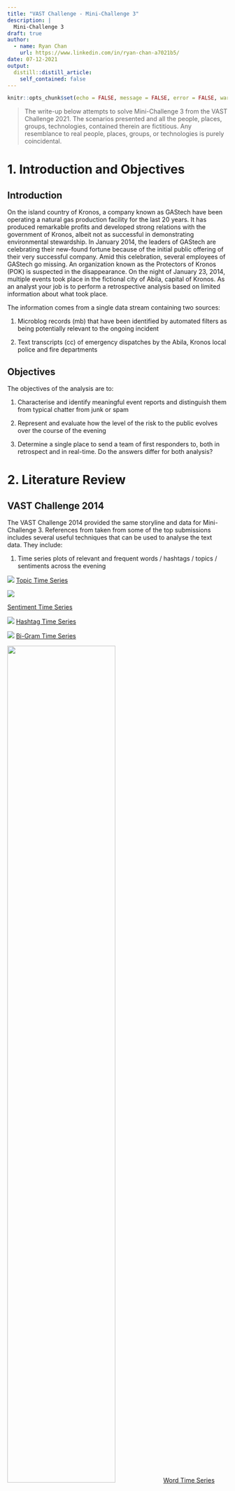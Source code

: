 ```yaml
---
title: "VAST Challenge - Mini-Challenge 3"
description: |
  Mini-Challenge 3
draft: true
author:
  - name: Ryan Chan
    url: https://www.linkedin.com/in/ryan-chan-a7021b5/
date: 07-12-2021
output:
  distill::distill_article:
    self_contained: false
---
```



```r
knitr::opts_chunk$set(echo = FALSE, message = FALSE, error = FALSE, warning = FALSE, fig.retina = 3)
```


> The write-up below attempts to solve Mini-Challenge 3 from the VAST Challenge 2021. The scenarios presented and all the people, places, groups, technologies, contained therein are fictitious. Any resemblance to real people, places, groups, or technologies is purely coincidental.

# 1. Introduction and Objectives

## Introduction

On the island country of Kronos, a company known as GAStech have been operating a natural gas production facility for the last 20 years. It has produced remarkable profits and developed strong relations with the government of Kronos, albeit not as successful in demonstrating environmental stewardship. In January 2014, the leaders of GAStech are celebrating their new-found fortune because of the initial public offering of their very successful company. Amid this celebration, several employees of GAStech go missing. An organization known as the Protectors of Kronos (POK) is suspected in the disappearance. On the night of January 23, 2014, multiple events took place in the fictional city of Abila, capital of Kronos. As an analyst your job is to perform a retrospective analysis based on limited information about what took place.

The information comes from a single data stream containing two sources:

1. Microblog records (mb) that have been identified by automated filters as being potentially relevant to the ongoing incident

2. Text transcripts (cc) of emergency dispatches by the Abila, Kronos local police and fire departments


## Objectives

The objectives of the analysis are to:

1. Characterise and identify meaningful event reports and distinguish them from typical chatter from junk or spam

2. Represent and evaluate how the level of the risk to the public evolves over the course of the evening

3. Determine a single place to send a team of first responders to, both in retrospect and in real-time. Do the answers differ for both analysis?

# 2. Literature Review

## VAST Challenge 2014

The VAST Challenge 2014 provided the same storyline and data for Mini-Challenge 3. References from taken from some of the top submissions includes several useful techniques that can be used to analyse the text data. They include:

1. Time series plots of relevant and frequent words / hashtags / topics / sentiments across the evening

![](img/1. Topic Time Series.jpg)
[Topic Time Series](http://visualdata.wustl.edu/varepository/VAST%20Challenge%202014/challenges/MC3%20-%20Real-Time,%20Streaming%20Social%20Media/entries/University%20of%20Konstanz/)




![](img/2. Sentiment Time Series.jpg)

[Sentiment Time Series](http://visualdata.wustl.edu/varepository/VAST%20Challenge%202014/challenges/MC3%20-%20Real-Time,%20Streaming%20Social%20Media/entries/University%20of%20Buenos%20Aires%20-%20Rukavina/)





![](img/3. Hashtag Time Series.jpg)
[Hashtag Time Series](http://visualdata.wustl.edu/varepository/VAST%20Challenge%202014/challenges/MC3%20-%20Real-Time,%20Streaming%20Social%20Media/entries/Virginia%20Tech/)





![](img/4. Bi-Gram Time Series.jpg)
[Bi-Gram Time Series](http://visualdata.wustl.edu/varepository/VAST%20Challenge%202014/challenges/MC3%20-%20Real-Time,%20Streaming%20Social%20Media/entries/International%20Institute%20of%20Information%20and%20Technology%20-%20Hyderabad/)





![](img/5. Word Time Series.jpg){width=70%}
[Word Time Series](http://visualdata.wustl.edu/varepository/VAST%20Challenge%202014/challenges/MC3%20-%20Real-Time,%20Streaming%20Social%20Media/entries/Peking%20University/)





2. Wordclouds

![](img/6. Wordcloud.jpg){width=50%}

[Wordcloud](http://visualdata.wustl.edu/varepository/VAST%20Challenge%202014/challenges/MC3%20-%20Real-Time,%20Streaming%20Social%20Media/entries/Tianjin%20University/)







![](img/7. Bi-Gram Wordcloud.jpg){width=50%}

[Bi-Gram Wordcloud](http://visualdata.wustl.edu/varepository/VAST%20Challenge%202014/challenges/MC3%20-%20Real-Time,%20Streaming%20Social%20Media/entries/International%20Institute%20of%20Information%20and%20Technology%20-%20Hyderabad/)




3. Retweet Network

![](img/8. Retweet Network.jpg)
[Retweet Network](http://visualdata.wustl.edu/varepository/VAST%20Challenge%202014/challenges/MC3%20-%20Real-Time,%20Streaming%20Social%20Media/entries/Tianjin%20University/)

The relationship of the re-tweet regarded as a proper measure of the identity of people in a social network.The authors in the center of the graph are the most re-tweeted users.


4. Spam Index

![](img/9. Spam Index.jpg){width=70%}

[Spam Index](http://visualdata.wustl.edu/varepository/VAST%20Challenge%202014/challenges/MC3%20-%20Real-Time,%20Streaming%20Social%20Media/entries/University%20of%20Buenos%20Aires%20-%20Rukavina/)

A spam index can be built by dividing the number of messages with different content sent by a user over the total number of messages sent by that user.


## Text Mining with R (A Tidy Approach)

This book (https://www.tidytextmining.com/) by Julia Silge and David Robinson (creators of tidytext package) serves as an introduction of text mining using the tidytext package and other tidy tools in R. It provides comprehensive guidelines on how to handle text data, including but not limited to:

1. Analyzing word and document frequency using Term Frequency-Inverse Document Frequency (TF-IDF). TF-IDF decreases the weight for commonly used words and increases the weight for words that are not used very much in a collection of documents. This can be combined with term frequency to calculate a term’s TF-IDF (the two quantities multiplied together), the frequency of a term adjusted for how rarely it is used. It measures how important a word is to a document in a collection (or corpus) of documents.

2. Identifying relationships between words using n-grams and correlations. N-grams analysis is based on the relationships between words, examining which words tend to follow others immediately, or those that tend to co-occur within the same documents.

3. Topic modelling using Latent Dirichlet allocation (LDA). LDA is a particularly popular method for fitting a topic model. It treats each document as a mixture of topics, and each topic as a mixture of words.



## Topic modelling with LDA

This [article](https://towardsdatascience.com/beginners-guide-to-lda-topic-modelling-with-r-e57a5a8e7a25 ) also provides a comprehensive guide to LDA Topic Modelling, from loading of data to pre-processing of data, building the model and visualisation of the words in a topic. LDA is a probabilistic model that assigns word a probabilistic score of the most probable topic that it could be potentially belong to. Each topic will have each word/phrase assigned a phi value (pr(word|topic)) — probability of word given a topic.




## The Syuzhet Package

The [Syuzhet package](https://cran.r-project.org/web/packages/syuzhet/vignettes/syuzhet-vignette.html) is used for analyzing text sentiments. The package comes with four sentiment dictionaries and provides a method for accessing the robust, but computationally expensive, sentiment extraction tool developed in the NLP group at Stanford. The syuzhet package offers a few different algorithms (syuzhet, bing, afinn and nrc), each taking a different approach to sentiment scoring. It also does emotion scoring based upon the nrc algorithm. Sentiment scores are generated for each word, with higher scores being more positive and lower scores representing more negative sentiments, and can be summed together in a group / document to find overall sentiment.This [article](https://colinpriest.com/2017/04/30/tutorial-sentiment-analysis-of-airlines-using-the-syuzhet-package-and-twitter/) demonstrates the use of the syuzhet package on tweet analysis.


# 3. Data Preparation and Exploratory Analysis

## Load Packages

Before we begin it is essential to load the packages we need.

```r

packages = c('igraph','tidygraph','ggraph','hms','textplot','tidyverse','lubridate','ggwordcloud','DT','wordcloud',
             'widyr','tidytext','dplyr','clock','visNetwork','hms','qdapDictionaries',
             'corpus','syuzhet','textdata','plotly','patchwork','Rcpp','greekLetters')

for(p in packages){
if(!require(p, character.only = T)){
  install.packages(p)
  }
  library(p, character.only = T)
}

`%notin%` <- Negate(`%in%`)

```


## Load Data

The data comes in the form of 3 csv files, each containing stream messages belonging to a particular time period. Each row of data represents one message, and contains additional information such as the message type (mb or cc), the author, the message, the posted time and location data if available. We shall load the data and use the glimpse() function to explore the structure. There are a total of 4063 messages throughout this time period.

```r

mctext_files <- list.files(path = "data", pattern = '.csv$', full.names = TRUE) %>% 
  map(read_csv)

raw_data <- data.table::rbindlist(mctext_files, use.names = TRUE, idcol = "source")

write_rds(raw_data, "data/rds/raw_data.rds")

glimpse(raw_data)

```

## Data Preprocessing

We will perform some data preprocessing before exploring the data further.

First, we will handle the date and time values and convert them into the correct formats, as well set introduce a new column assigning each message to a 30-min time block period.

```r

# Extract time
raw_data$timestamp <- paste(substring(raw_data$`date(yyyyMMddHHmmss)`,first = 9, last = 10),
                           substring(raw_data$`date(yyyyMMddHHmmss)`,first = 11, last = 12),sep=":")

# Extract date
raw_data$date <- paste(substring(raw_data$`date(yyyyMMddHHmmss)`, first = 1, last = 4),
                       substring(raw_data$`date(yyyyMMddHHmmss)`, first = 5, last = 6),
                       substring(raw_data$`date(yyyyMMddHHmmss)`, first = 7, last = 8),sep = "-")

# Parse date and time format
raw_data$date <- parse_date(raw_data$date, format = "%Y-%m-%d")
raw_data$timestamp <- parse_time(raw_data$timestamp, format = "%AT")

# Create datetime variable and parse to correct format
raw_data$datetime <- paste(raw_data$date, raw_data$timestamp, sep = " ")
raw_data$datetime <- parse_date_time(raw_data$datetime, "%Y-%m-%d %H:%M:%S")
raw_data$timestamp <- format(as.POSIXct(raw_data$datetime), format = "%H:%M:%S")

# Create new column to assign each message to a particular 30-min period
raw_data$time_block = cut(raw_data$datetime, breaks = "30 min")
levels(raw_data$time_block) <- c("5-5.30pm", "5.30-6pm", "6-6.30pm", "6.30-7pm", "7-7.30pm", "7.30-8pm", "8-8.30pm", "8.30-9pm", "9-9.30pm", "9.30-10pm")

# Drop original datetime column, and source file column
raw_data <- select(raw_data, -c(1,3))

glimpse(raw_data)

```

Next we will aim to extract relevant information from each message, including hashtags, mentions and retweets. Thereafter we will also create a new column called "cleaned_message", showing the message without hashtags, mentions and retweets. This final table will be the main data table from which we will draw specific information needed for each different type of analysis from.


```r

# Create list of unique authors
author_list <- unique(raw_data$author)

# Extract hashtags
raw_data$hashtags <- str_extract_all(raw_data$message,"(?<=#)\\w+\\b")
raw_data$hashtags[lengths(raw_data$hashtags) == 0] <- NA_character_
#raw_data$hashtags <- as.character(raw_data$hashtags)

# Extract retweet source
raw_data$retweet_source <- str_extract_all(raw_data$message,"(?<=RT @)\\S+\\b")
raw_data$retweet_source[lengths(raw_data$retweet_source) == 0] <- NA_character_
raw_data$retweet_source <- as.character(raw_data$retweet_source)

# Create cleaned_message column without hashtags and retweet sources
raw_data$cleaned_message <- str_replace_all(raw_data$message,"RT @\\S+\\s*\\b","")
raw_data$cleaned_message <- str_replace_all(raw_data$cleaned_message,"#\\w+\\s*\\b","")

# Extract valid (i.e. must be a user in unique author list) mentions from cleaned_message above.
raw_data$mentions <- ifelse(as.character(str_extract_all(raw_data$cleaned_message,"(?<=@)\\S+\\b")) %in% author_list, str_extract_all(raw_data$cleaned_message,"(?<=@)\\S+\\b"),ifelse (as.character(str_extract_all(raw_data$cleaned_message,"(?<=@)\\w+\\b")) %in% author_list,str_extract_all(raw_data$cleaned_message,"(?<=@)\\w+\\b"),NA_character_))
raw_data$mentions <- as.character(raw_data$mentions)
raw_data <- raw_data %>% mutate(mentions = ifelse(as.character(mentions) != as.character(author),mentions,NA_character_))
raw_data$mentions[lengths(raw_data$mentions) == 0] <- NA_character_

# Update cleaned_message to remove mentioned users
raw_data$cleaned_message <- ifelse(as.character(str_extract_all(raw_data$cleaned_message,"(?<=@)\\S+\\b")) %in% author_list | as.character(str_extract_all(raw_data$cleaned_message,"(?<=@)\\w+\\b")) %in% author_list, str_replace_all(raw_data$cleaned_message,"@\\S+\\s*\\b",""), str_replace_all(raw_data$cleaned_message,"@",""))

# Rearrange columns for better viewing
raw_data <- raw_data %>% relocate(mentions, .before = cleaned_message)
raw_data <- raw_data %>% relocate(c(4,5,6), .after = cleaned_message)

# Split mb and cc data for convenient data wrangling later
mb <- raw_data %>% filter(type == "mbdata")
cc <- raw_data %>% filter(type == "ccdata")

glimpse(raw_data)

```

## Data Exploration

Next, we will look the mb data in more detail.

```r

mb_by_time <- mb %>% 
  group_by(timestamp) %>% 
  summarize(mb_count = n())

mb_by_timeblock <- mb %>% 
  group_by(time_block) %>% 
  summarize(mb_count = n())

mb_by_timeblock %>% 
  plot_ly(x = ~time_block, y= ~mb_count) %>% 
  add_bars()

```

It seems that there is an increase of microblog messages between 6.30pm to 8.30pm, indicating that there could be dramatic or important events happening throughout.

Next we will take a look at CC data. We will first categorise different types of reports and view their frequencies over the evening. We filter out report types that might potentially be relevant, such as fires, accidents, crimes etc.


```r

cc <- cc %>%
  mutate(case_type = case_when(
    grepl("SUSPICIOUS", cc$message) ~ "Suspicious Check",
    grepl("FIRE", cc$message) ~ "Fire related", 
    grepl("VEHICLE", cc$message) ~ "Vehicle related", 
    grepl("CROWD", cc$message) ~ "Crowd Control", 
    grepl("PURSUIT", cc$message) ~ "Pursuit",
    grepl("RECKLESS", cc$message) ~ "Pursuit",
    grepl("FELONY", cc$message) ~ "Felony", 
    grepl("CRIME SCENE INVESTIGATION", cc$message) ~ "CSI", 
    grepl("DIRE", cc$message) ~ "Dire Emergency",
    grepl("MISDEMEANOR", cc$message) ~ "Misdemeanor",
    grepl("CHECK", cc$message) ~ "Checks",
    grepl("STOP", cc$message) ~ "Stops",
    TRUE ~ "Others"))

cc <- cc %>% 
  relocate(case_type, .before = message)

```


```r

casetype_by_timeblock <- cc %>% 
  group_by(case_type, time_block) %>% 
  summarize(case_type_count=n())

casetype_by_timeblock %>% 
  plot_ly(x = ~time_block, y = ~case_type_count, color = ~case_type) %>%
  add_bars() %>%
  layout(barmode = "stack")

```

The report frequency seems to be high (>25) in 3 time periods - 5-5.30pm, 6.30-7pm and 7.30-8pm. Let us remove some of the not so relevant report types like checks, stops and others.

``` r

casetype_by_timeblock %>% 
  filter(case_type %notin% c("Checks", "Stops", "Others")) %>% 
  plot_ly(x = ~time_block, y = ~case_type_count, color = ~case_type, colors="Set1") %>%
  add_bars() %>% 
  layout(barmode = "stack")


```

It seems the period between 6.30pm to 8pm had a surge in more serious cases (>10), with the notable incidence of fire, felony, pursuit and dire emergency reports. It can also be seen that CSI cases took place during this period or shortly after, indicating that serious crimes must have been committed.



# 4. Objective 1 - Identifying Junk / Spam

## Build Spam Index

We will build an index to calculate the spam proportion for each author. For the spam index score we will use the total number of messages for each author divided by the number of unique messages for each author. Authors with scores >1 means that they have repeated a tweet content at least once. To focus on authors who likely spam repeat tweets, we will display the list of authors with spam score >1.1

```r

mb_messages_by_author <- mb %>% 
  count(author, cleaned_message)

mb_messages_by_author_aggregated <- mb_messages_by_author %>% 
  group_by(author) %>% 
  summarize(unique_count = n(), total_count = sum(n), spam_check = total_count/unique_count) %>% 
  filter(spam_check > 1) %>%
  arrange(desc(spam_check))

spam_authors_ordered <- mb_messages_by_author_aggregated$author

datatable(mb_messages_by_author_aggregated)

```


```r

mb_messages_by_author_aggregated %>%
  filter(spam_check > 1.1) %>% 
  plot_ly(x=~author,y=~spam_check, type = "bar") %>% 
  layout(xaxis=list(categoryorder = "array", categoryarray=mb_messages_by_author_aggregated$author))

```

From the data table and bar chart above, we can see that users KronosQuoth (6.48) and Clevvah4Evah (6.12) have very high spam scores, hence we can discard their messages.

We will now create a new dataframe, mb_cleaned, which contains messages that are not junk or spam.


```r

mb_cleaned <- mb[mb$author!="KronosQuoth" & mb$author!="Clevvah4Evah"]

```

## Sentiment and Dictionary Analysis to filter out other junk

We will now perform text analysis for the rest of the messages. We will first tokenize the messages into words, and remove stopwords.

```r

mb_words <- mb_cleaned %>% 
  unnest_tokens(word, cleaned_message, drop = FALSE) %>%
  filter(str_detect(word, "[a-z']$"),
         !word %in% stop_words$word)

mb_words <- select(mb_words, -c(type))

```

We will analyze the words of each author, to determine whether the author's messages may contribute meaningfully to the event investigations.

We will use the Syuzhet method to obtain sentiments for each word, and attempt to calculate each author's general message sentiments. Authors with high sentiment scores may qualify for exclusion, since there is a higher possibility that these authors' messages are not related to our investigation of serious events.

We will also attempt an investigation to find junk words - words that are literally gibberish and mean nothing. To achieve this, we will use the GradyAugmented dataset as a reference. The dataset contains a vector of Grady Ward's English words augmented with DICTIONARY, Mark Kantrowitz's names list, other proper nouns, and contractions.

```r

# Group words by author
mb_words_by_author <- mb_words %>%
count(author, word, sort = TRUE) %>%
ungroup()

# Create new columns to get sentiments and find out whether the word exists in a dictionary
mb_words_by_author$in_dictionary <- if_else (mb_words_by_author$word %in% GradyAugmented,0,1)
mb_words_by_author$sentiment <- get_sentiment(mb_words_by_author$word, method = "syuzhet")
mb_words_by_author$total_sentiment <- mb_words_by_author$sentiment*mb_words_by_author$n

# Aggregate sentiments to get total author sentiment score

#mb_words_by_author_agg_sentiment <- mb_words_by_author %>% 
  #chop(c(word, n, in_dictionary, sentiment, total_sentiment)) %>% 
  #rowwise() %>% 
  #mutate(grandtotal_sentiment = sum(total_sentiment)) %>% 
  #filter(grandtotal_sentiment > 1.5)

#mb_words_by_author_agg_sentiment <- select(mb_words_by_author_agg_sentiment, -c(n, in_dictionary, sentiment, total_sentiment))

mb_words_by_author_agg_sentiment <- mb_words_by_author %>%
  group_by(author) %>%
  summarise(grandtotal_sentiment = sum(total_sentiment)) %>% 
  filter(grandtotal_sentiment > 1.5) %>% 
  arrange(desc(grandtotal_sentiment)) 
  
# Save high sentiment authors
high_sentiment_authors <- c("POK", "Viktor-E", "SaveOurWildlands", "maha_Homeland")

# Aggregate words not found in GradyAugmented dataset and group by author
mb_words_by_author_NotInDict <- mb_words_by_author %>%
  filter(in_dictionary > 0) %>% 
  group_by(author) %>% 
  summarise(not_words_count=sum(in_dictionary), data = list(word)) %>% 
  arrange(desc(not_words_count)) %>% 
  filter(not_words_count > 20)


```

Let us look at the authors with high sentiment scores (>1.50).


```r

ggplot(mb_words_by_author_agg_sentiment, aes(x=grandtotal_sentiment,y=author))+
  geom_col()

```

It seems that there are 4 authors (POK, Viktor-E, SaveOurWildlands, maha_Homeland) with very high sentiment scores. Let us look at the messages from these 4 authors.

```r

high_sentiment_dt <- mb_cleaned %>% 
  filter(author %in% high_sentiment_authors) %>% 
  transmute(author=author, message=message)

datatable(high_sentiment_dt)

```
A study of the messages put out by these authors indicate that there is nothing much of importance regarding our investigation, therefore we will also exclude these authors' messages in our analysis.

Let us now take a look at authors who have high count of writing gibberish.

```r

datatable(mb_words_by_author_NotInDict)

```

Most of the authors in this list are actually not typing gibberish, we can tell that many words they type are either just broken / grammatically wrong English or names of places in Abila. However, there is one particular user, Officia1AbilaPost, who happens to type many incomprehensible junk. A closer look at the messages of this particular user reveal that the user has been attaching suspicious links to their messages at the end. This could be the work of a hacker. We shall exclude this users messages from our subsequent analysis as well.


```r

Officia1AbilaPost_dt <- mb_cleaned %>% 
  filter(author == "Officia1AbilaPost") %>% 
  transmute(author=author, message=cleaned_message)

datatable(Officia1AbilaPost_dt)

```

We shall now reprocess the dataset to get microblog messages without junk and spam.


```r

# Create list of authors to exclude
authors_exclude <- c("POK", "Viktor-E", "SaveOurWildlands", "maha_Homeland", "Officia1AbilaPost")

# Rerun word tokenization process
mb_cleaned2 <- mb_cleaned[mb_cleaned$author %notin% authors_exclude]

mb_words2 <- mb_cleaned2 %>% 
  unnest_tokens(word, cleaned_message, drop = FALSE) %>%
  filter(str_detect(word, "[a-z']$"),
         !word %in% stop_words$word)

mb_words2 <- select(mb_words2, -c(type))

# Group words by author
mb_words2_by_author <- mb_words2 %>%
count(author, word, sort = TRUE) %>%
ungroup()

# Create new columns to get sentiments and find out whether the word exists in a dictionary
mb_words2_by_author$in_dictionary <- if_else (mb_words2_by_author$word %in% GradyAugmented,0,1)
mb_words2_by_author$sentiment <- get_sentiment(mb_words2_by_author$word, method = "syuzhet")
mb_words2_by_author$total_sentiment <- mb_words2_by_author$sentiment*mb_words2_by_author$n

# Aggregate sentiments to get total author sentiment score

mb_words2_by_author_agg_sentiment <- mb_words2_by_author %>%
  group_by(author) %>%
  summarise(grandtotal_sentiment = sum(total_sentiment)) %>% 
  filter(grandtotal_sentiment > 1.5) %>% 
  arrange(desc(grandtotal_sentiment))

```


# 5. Objective 2 - Identify Events and Risk Level

## Hashtags Analysis

Let us investigate the hashtags that users are sending throughout the evening, and see if we are able to determine anything useful.

```r

mb_hashtags <- mb_cleaned2 %>%
  filter(!(is.na(hashtags))) %>% 
  unnest(hashtags)

mb_hashtags <- mb_hashtags %>%
  mutate(hashtags=str_to_lower(hashtags)) %>% 
  group_by(time_block,hashtags) %>% 
  summarize(hashtag_count=n())

set.seed(42)
ggplot(mb_hashtags, aes(label = hashtags, size = hashtag_count)) +
  geom_text_wordcloud_area(rm_outside = TRUE) +
  scale_size_area(max_size = 20) +
  theme_minimal() +
  facet_wrap(~time_block)

```
It seems that several unuseful hashtags like #abila, #hi, #abilapost, #centralbulletin and #kronosstar are being used many times, and hence take up a lot space in the wordcloud, possibly resulting in the more insightful hashtags being obscured. Since these hashtags are not very helpful to us (in particular the last 3 hashtags mentioned are simply the names of news outlets), we shall remove these hashtags from the list and rerun the wordcloud to see whether any other topic stands out.

```r

mb_hashtags2 <- mb_hashtags %>% 
  filter(hashtags %notin% c("abila","abilapost","hi","kronosstar", "centralbulletin"))

set.seed(42)
ggplot(mb_hashtags2, aes(label = hashtags, size = hashtag_count)) +
  geom_text_wordcloud_area(rm_outside = TRUE) +
  scale_size_area(max_size = 12) +
  theme_minimal() +
  facet_wrap(~time_block)

```

The second hashtag cloud seems to provide a little more useful information. 

1. We can tell that the POK Rally was a topic of strong interest in the early stages of the evening, between 5 to 6.30pm. 

2. We also learn the emergence of a fire breakout, with hashtags #abilafire and #afd (presumably Abila Fire Department) starting from 6.30pm and running through the rest of the night. 

3. We also learn of a potential serious crime happening, with hashtags #standoff and #apd (presumably Abila Police Department) appearing from 7.30pm and lasting throughout the rest of the night as well.


## Words Analysis

### Wordcloud Across Time

Let us create a wordcloud using the term frequency as the size factor, faceted by time block.

```r

mb_words_by_timeblock <- mb_words2 %>% 
  count(time_block, word, sort=TRUE)

set.seed(42)
ggplot(mb_words_by_timeblock, aes(label = word, size = n)) +
  geom_text_wordcloud_area(rm_outside = TRUE) +
  scale_size_area(max_size = 20) +
  theme_minimal() +
  facet_wrap(~time_block)

```

The resulting wordcloud supports the insights from the hashtag cloud and gives us an even clearer indication of the happenings throughout the night: 

1. From the wordcloud above it seems that a fire broke out first between 6.30-7pm. 

2. A short period of time later at around 7.30pm, we see that a separate incident involving a hostage standoff with the police occurred. There were likely shots fired during this altercation with SWAT team being dispatched during the 8-8.30pm window. It seems that the situation was defused with the arrest of the suspects and release of hostages between 9-9.30pm.

3. Another incident involving possibly a loud explosion happens during the 9.30-10pm window.

4. Between 7.30-9.30pm we also see constant mention of a van, although we are still unsure of its significance at the moment.


### TF-IDF Across Time

Let us take a look at a bi-gram TF-IDF across the different time periods of the night. 

```r

bigrams <- mb_cleaned2 %>%
  unnest_tokens(word, 
                cleaned_message,
                drop = FALSE,
                token = "ngrams", 
                n = 2)

bigrams_separated <- bigrams %>%
  filter(word != 'NA') %>%
  separate(word, c("word1", "word2"),
           sep = " ")

bigrams_filtered <- bigrams_separated %>%
  filter(!word1 %in% stop_words$word) %>%
  filter(!word2 %in% stop_words$word)

bigrams <- bigrams_filtered %>% unite("bigram", word1:word2, sep = " ", remove = FALSE)

bigrams_by_timeblock <- bigrams %>% 
  count(time_block, bigram, sort=TRUE)

bigrams_tfidf <- bigrams_by_timeblock %>% 
  bind_tf_idf(bigram, time_block, n) %>%
  filter(n>1) %>% 
  arrange(desc(tf_idf))

bigrams_tfidf %>%
  group_by(time_block) %>%
  slice_max(tf_idf,
            n = 10) %>%
  ungroup() %>%
  mutate(bigram = reorder(bigram,
                        tf_idf)) %>%
  ggplot(aes(tf_idf,bigram,fill = time_block)) +
  geom_col(show.legend = FALSE) +
  facet_wrap(~ time_block,
             scales = "free") +
  labs(x = "tf-idf",
       y = NULL)

```

From the above visualization it seems we can find out more information about the events happening.

1. The fire that broke out seems to be at the Dancing Dolphin apartment complex.

2. The hostage situation and standoff seems to take place at Gelato Galore.

3. Between 7.30-8.30pm there are mentions of "erratic driver", "wild driving" and "driving black (van possibly)". Could this possibly relate to the earlier mention of the black van, and possibly the hostage situation and shootout?


```r

#mb_words_by_timeblock_tfidf <- mb_words_by_timeblock %>% 
  #bind_tf_idf(word, time_block, n) %>%
  #filter(n>1) %>% 
  #arrange(desc(tf_idf))

#mb_words_by_timeblock_tfidf %>%
  #group_by(time_block) %>%
  #slice_max(tf_idf,
            #n = 10) %>%
  #ungroup() %>%
  #mutate(word = reorder(word,
                        #tf_idf)) %>%
  #ggplot(aes(tf_idf,word,fill = time_block)) +
  #geom_col(show.legend = FALSE) +
  #facet_wrap(~ time_block,
             #scales = "free") +
  #labs(x = "tf-idf",
       #y = NULL)

```

### Topic Modeling with LDA



### Topics Across Time





## Author Analysis

### Retweet Network



```r

RT_edges <- mb %>% 
  filter(!is.na(retweet_source)) %>% 
  transmute(source_label = author, target_label = as.character(retweet_source))

RT_edges_agg <- RT_edges %>% 
  count(source_label, target_label) %>%
  rename(from = source_label, to = target_label)
  ungroup

RT_source <- distinct(RT_edges, node = RT_edges$source_label)
RT_target <- distinct(RT_edges, node = as.character(RT_edges$target_label))
RT_node <- bind_rows(RT_source, RT_target)
RT_node <- RT_node %>% 
  distinct(node) %>% 
  rename(id = node)
RT_vis_node <- data.frame(id=RT_node$id, label= paste(RT_node$id), font.size=30)  

visNetwork(RT_vis_node,RT_edges_agg, idToLabel=TRUE) %>%
visNodes(color = list(background = "lightblue", 
                        border = "darkgreen",
                        highlight = "red"),
         labelHighlightBold = TRUE) %>% 
visIgraphLayout(layout = "layout_with_fr") %>% 
visOptions(highlightNearest = list(enabled = T, hover = T), 
           nodesIdSelection = T) %>% 
visLayout(randomSeed = 1234)  
  
```


```r

#RT_graph <- tbl_graph(nodes = RT_node, edges = RT_edges_agg, directed = TRUE)

#RT_network <- RT_graph %>% 
  #mutate(degree_centrality = centrality_degree()) %>%
  #ggraph(layout = "fr") +
  #geom_edge_link(aes(width=n),
  #alpha=0.2) +
  #scale_edge_width(range = c(0.1, 5)) +
  #geom_node_point(aes(colour = node,
  #size=degree_centrality))

#RT_network + theme_graph()

```

```r

#set.seed(1234)
#wordcloud(mb_words_by_author$word, mb_words_by_author$n, max.words = 300)

```

### Exploring the tweets of important authors














# 6. Objective 3 - Where to send responders





```r



```

# 7. References


```r


```



```r



```



```r



```



```r



```



```r



```



```r


```




```r



```



```r



```



```r



```



```r



```



```r



```



```r



```



```r



```



```r



```



```r



```



```r



```



```r



```



```r



```



```r



```



```r



```



```r



```



```r



```



```r



```



```r



```



```r



```



```r



```



```r



```



```r



```



```r



```



```r



```



```r



```



```r



```



```r



```



```r



```



```r



```



```r



```



```r



```



```r



```



```r



```



```r



```



```r



```



```r



```



```r



```